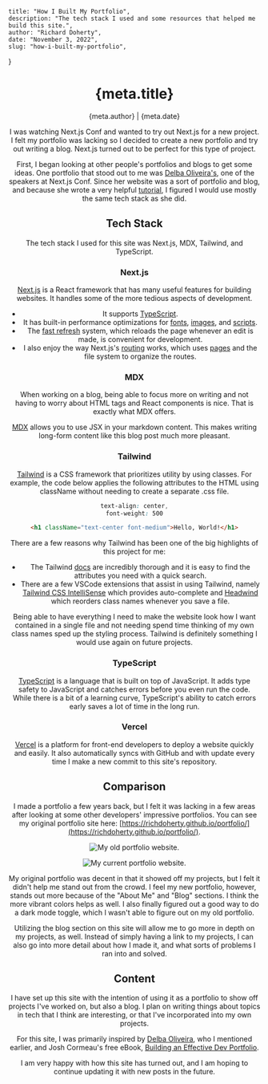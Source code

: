 

    title: "How I Built My Portfolio",
    description: "The tech stack I used and some resources that helped me build this site.",
    author: "Richard Doherty",
    date: "November 3, 2022",
    slug: "how-i-built-my-portfolio",
}

<Header />

# {meta.title}

{meta.author} | {meta.date}

I was watching Next.js Conf and wanted to try out Next.js for a new project. I felt my portfolio was lacking so 
I decided to create a new portfolio and try out writing a blog. Next.js turned out to be perfect for this type of project.

First, I began looking at other people's portfolios and blogs to get some ideas. 
One portfolio that stood out to me was [Delba Oliveira's](https://delba.dev/), one of the speakers at Next.js Conf.
Since her website was a sort of portfolio and blog, and because she wrote a very helpful [tutorial](https://delba.dev/blog/how-i-built-my-website-with-nextjs),
I figured I would use mostly the same tech stack as she did.

## Tech Stack

The tech stack I used for this site was Next.js, MDX, Tailwind, and TypeScript.

### Next.js

[Next.js](https://nextjs.org/) is a React framework that has many useful features for building websites. It handles some of the more tedious aspects of development.

- It supports [TypeScript](https://nextjs.org/docs/basic-features/typescript).
- It has built-in performance optimizations for [fonts](https://nextjs.org/docs/basic-features/font-optimization), [images](https://nextjs.org/docs/basic-features/image-optimization), and [scripts](https://nextjs.org/docs/basic-features/script).
- The [fast refresh](https://nextjs.org/docs/basic-features/fast-refresh) system, which reloads the page whenever an edit is made, is convenient for development.
- I also enjoy the way Next.js's [routing](https://nextjs.org/docs/routing/introduction) works, which uses [pages](https://nextjs.org/docs/basic-features/pages) and the file system to organize the routes.

### MDX

When working on a blog, being able to focus more on writing and not having to worry about HTML tags and React components is nice. That is exactly what MDX offers.

[MDX](https://mdxjs.com/) allows you to use JSX in your markdown content. This makes writing long-form content like this blog post much more pleasant.

### Tailwind

[Tailwind](https://tailwindcss.com/) is a CSS framework that prioritizes utility by using classes. For example, the code below applies the following attributes to the HTML using className without needing to create a separate .css file.
```css title="css"
text-align: center,
font-weight: 500
``` 

```html title="html"
<h1 className="text-center font-medium">Hello, World!</h1>
```

There are a few reasons why Tailwind has been one of the big highlights of this project for me:
- The Tailwind [docs](https://tailwindcss.com/docs/installation) are incredibly thorough and it is easy to find the attributes you need with a quick search.
- There are a few VSCode extensions that assist in using Tailwind, namely 
[Tailwind CSS IntelliSense](https://marketplace.visualstudio.com/items?itemName=bradlc.vscode-tailwindcss) which provides auto-complete
and [Headwind](https://marketplace.visualstudio.com/items?itemName=heybourn.headwind) which reorders class names whenever you save a file.

Being able to have everything I need to make the website look how I want contained in a single file and not needing spend time thinking of my own class names sped up the styling
process. Tailwind is definitely something I would use again on future projects.

### TypeScript

[TypeScript](https://www.typescriptlang.org/) is a language that is built on top of JavaScript. It adds type safety to JavaScript and catches errors before you even run the code.
While there is a bit of a learning curve, TypeScript's ability to catch errors early saves a lot of time in the long run.

### Vercel

[Vercel](https://vercel.com/) is a platform for front-end developers to deploy a website quickly and easily. It also automatically syncs with GitHub and with update 
every time I make a new commit to this site's repository.

## Comparison

I made a portfolio a few years back, but I felt it was lacking in a few areas after looking at some other developers' impressive portfolios. 
You can see my original portfolio site here: [https://richdoherty.github.io/portfolio/](https://richdoherty.github.io/portfolio/).

<div className="grid grid-cols-1 w-4/5 mx-auto md:grid-cols-2 lg:w-1/2">
<Image
    src={oldPortfolio}
    alt="My old portfolio website."
    width={500}
    height={500}
    className="mx-auto"
/>

<Image
    src={newPortfolio}
    alt="My current portfolio website."
    width={500}
    height={500}
    className="mx-auto"
/>
</div>

My original portfolio was decent in that it showed off my projects, but I felt it didn't help me stand out from the crowd. I feel my new portfolio, however, 
stands out more because of the "About Me" and "Blog" sections. I think the more vibrant colors helps as well. I also finally figured out a good way to do 
a dark mode toggle, which I wasn't able to figure out on my old portfolio.

Utilizing the blog section on this site will allow me to go more in depth on my projects, as well. Instead of simply having a link to my projects, I can also go into 
more detail about how I made it, and what sorts of problems I ran into and solved.

## Content

I have set up this site with the intention of using it as a portfolio to show off projects I've worked on, but also a blog. I plan on writing things about topics in tech
that I think are interesting, or that I've incorporated into my own projects.

For this site, I was primarily inspired by [Delba Oliveira](https://delba.dev/), who I mentioned earlier, and Josh Cormeau's free eBook, 
[Building an Effective Dev Portfolio](https://www.joshwcomeau.com/effective-portfolio/).

I am very happy with how this site has turned out, and I am hoping to continue updating it with new posts in the future.

<Footer />